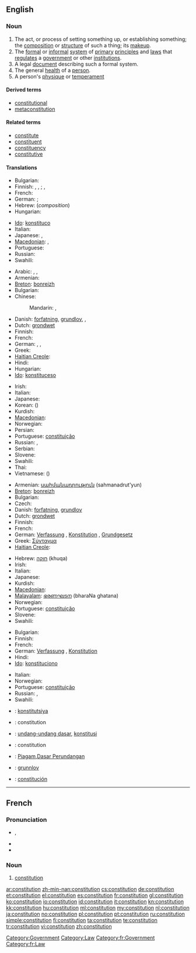 {{wikipedia}}
{{also|Constitution}}
==English==

===Noun===
{{en-noun}}

# The act, or process of setting something up, or establishing something; the [[composition]] or [[structure]] of such a thing; its [[makeup]].
# The [[formal]] or [[informal]] [[system]] of [[primary]] [[principle]]s and [[law]]s that [[regulate]]s a [[government]] or other [[institution]]s.
# A legal [[document]] describing such a formal system.
# The general [[health]] of a [[person]].
# A person's [[physique]] or [[temperament]]

====Derived terms====
* [[constitutional]]
* [[metaconstitution]]

====Related terms====
* [[constitute]]
* [[constituent]]
* [[constituency]]
* [[constitutive]]

====Translations====
{{trans-top|act or process of setting something up, or establishing something; composition, structure, makeup}}
* Bulgarian: {{t+|bg|устройство|n|tr=ustrójstvo}}
* Finnish: {{t+|fi|kokoaminen}}, {{t-|fi|perustaminen}}, {{t-|fi|perustus}}; {{t-|fi|koostumus}}, {{t+|fi|rakenne}}
* French: {{t+|fr|constitution|f}}
* German: {{t+|de|Verfassen|n}}; {{t+|de|Verfassung|f}}
* Hebrew: {{t+|he|הרכב|m|tr=herkev}} (''composition'')
* Hungarian: {{t+|hu|alkotmány}}
{{trans-mid}}
* [[Ido]]: [[konstituco]]
* Italian: {{t+|it|costituzione|f}}
* Japanese: {{t+|ja|編成|tr=hensei}}, {{t+|ja|構成|tr=kōsei}}
* [[Macedonian]]: {{t|mk|состав|n|tr=sóstav}}, {{t|mk|уредување|n|tr=uredúvanje}}
* Portuguese: {{t+|pt|constituição|f}}
* Russian: {{t+|ru|устройство|n|tr=ustrójstvo}}
* Swahili: {{t+|sw|katiba|xs=Swahili}}
{{trans-bottom}}

{{trans-top|formal or informal system of primary principles and laws regulating a government or other institutions}}
* Arabic: {{t-|ar|دستور|m|tr=dustuur}}, {{t+|ar|نظام|m|tr=niZaam}}, {{t|ar|قانون أساسي|m|tr=qanuun 'asaasiy}}
* Armenian: {{t|hy|սահմանադրություն|tr=sahmanadrut'yun}}
* [[Breton]]: [[bonreizh]] {{f}}
* Bulgarian: {{t+|bg|конституция|f|tr=konstitúcija}}
* Chinese:
*: Mandarin: {{t-|cmn|憲法|sc=Hani}}, {{t-|cmn|宪法|tr=xiànfǎ|sc=Hani}}
* Danish: [[forfatning]], [[grundlov]], {{t|da|forfatning}}, {{t+|da|grundlov}}
* Dutch: [[grondwet]] {{f}}{{m}}
* Finnish: {{t+|fi|perustuslaki}}
* French: {{t+|fr|constitution|f}}
* German: {{t+|de|Verfassung|f}}, {{t+|de|Konstitution|f}}, {{t+|de|Grundgesetz|f}}
* Greek: {{t|el|Σύνταγμα|tr=Sýntagma}}
* [[Haitian Creole]]: {{tø|ht|konstitisyon}}
* Hindi: {{t|hi|संविधान|tr=sanvidhān|xs=Hindi}}
* Hungarian: {{t+|hu|alkotmány}}
* [[Ido]]: [[konstituceso]]
{{trans-mid}}
* Irish: {{t-|ga|bunreacht|xs=Irish}}
* Italian: {{t+|it|costituzione|f}}
* Japanese: {{t+|ja|憲法|tr=けんぽう, kenpō}}
* Korean: {{t|ko|헌법|tr=heonbeop|sc=Hang}} ({{t+|ko|憲法|sc=Hani}})
* Kurdish: {{ku-Arab|[[ده‌ستور]]}}
* [[Macedonian]]: {{t-|mk|устав|m|tr=ústav}}
* Norwegian: {{t|no|grunnlov|m}}
* Persian: {{t|fa|قانون اساسی}}
* Portuguese: [[constituição]] {{f}}
* Russian: {{t+|ru|конституция|f|tr=konstitúcija}}, {{t|ru|основной закон|m|tr=osnovnój zakón}}
* Serbian: {{t-|sr|ustav|m}}
* Slovene: {{t+|sl|ustava|f}}
* Swahili: {{t+|sw|katiba|xs=Swahili}}
* Thai: {{t|th|รัฐธรรมนูญ|tr=rát-tà-tam-má-noon}}
* Vietnamese: {{t|vi|hiến pháp|xs=Vietnamese}} ({{t-|vi|憲法|sc=Hani|xs=Vietnamese}})
{{trans-bottom}}

{{trans-top|legal document describing such a formal system}}
* Armenian: [[սահմանադրություն]] (sahmanadrut'yun)
* [[Breton]]: [[bonreizh]] {{f}}
* Bulgarian: {{t+|bg|конституция|f}}
* Czech: {{t-|cs|ústava|f}}
* Danish: [[forfatning]], [[grundlov]]
* Dutch: [[grondwet]] {{f}}{{m}}
* Finnish: {{t+|fi|perustuslaki}}
* French: {{t+|fr|constitution|f}}
* German: [[Verfassung]] {{f}}, [[Konstitution]] {{f}}, [[Grundgesetz]] {{f}}
* Greek: [[Σύνταγμα]]
* [[Haitian Creole]]: {{tø|ht|konstitisyon}}
{{trans-mid}}
* Hebrew: [[חוקה]] (khuqa) {{f}}
* Irish: {{t-|ga|bunreacht|xs=Irish}}
* Italian: {{t+|it|costituzione|f}}
* Japanese: {{t+|ja|憲法|tr=けんぽう, kenpō}}
* Kurdish: {{ku-Arab|[[ده‌ستور]]}}
* [[Macedonian]]: {{t-|mk|устав|m|tr=ústav}}
* [[Malayalam]]: [[ഭരണഘടന]] (bharaNa ghatana)
* Norwegian: {{t|no|grunnlov|m}}
* Portuguese: [[constituição]] {{f}}
* Slovene: {{t+|sl|ustava|f}}
* Swahili: {{t+|sw|katiba|xs=Swahili}}
{{trans-bottom}}

{{trans-top|general health of a person}}
* Bulgarian: {{t|bg|телосложение|n}}
* Finnish: {{t-|fi|yleiskunto}}
* French: {{t+|fr|constitution|f}}
* German: [[Verfassung]] {{f}}, [[Konstitution]] {{f}}
* Hindi: {{t|hi|शरीरावस्था|tr=śarīrāvasthā|xs=Hindi}}
* [[Ido]]: [[konstituciono]]
{{trans-mid}}
* Italian: {{t+|it|costituzione|f}}
* Norwegian: {{t|no|helse|m}}
* Portuguese: [[constituição]] {{f}}
* Russian: {{t|ru|состояние организма|n|tr=sostojánije organízma}}, {{t|ru|телосложение|n|tr=telosložénije}}
* Swahili: {{t+|sw|katiba|xs=Swahili}}
{{trans-bottom}}

{{checktrans-top}}
* {{ttbc|Crimean Tatar}}: [[konstitutsiya]]
* {{ttbc|French}}: constitution {{f}}
* {{ttbc|Indonesian}}: [[undang-undang dasar]], [[konstitusi]]
* {{ttbc|Interlingua}}: constitution
{{trans-mid}}
* {{ttbc|Malay}}: [[Piagam]],[[Dasar Perundangan]]
* {{ttbc|Norwegian}}: [[grunnlov]] {{m}}
* {{ttbc|Spanish}}: [[constitución]] {{f}}
{{trans-bottom}}

[[Category:Government]]
[[Category:Law]]

----

==French==

===Pronunciation===
* {{IPA|/kɔ̃stitysjɔ̃/|lang=fr}}, {{X-SAMPA|/kO~stitysjO~/|lang=fr}}
* {{rhymes|ɔ̃|lang=fr}}
* {{homophones|constitutions|lang=fr}}

===Noun===
{{fr-noun|f}}

# [[#English|constitution]]

[[Category:fr:Government]]
[[Category:fr:Law]]

[[ar:constitution]]
[[zh-min-nan:constitution]]
[[cs:constitution]]
[[de:constitution]]
[[et:constitution]]
[[el:constitution]]
[[es:constitution]]
[[fr:constitution]]
[[gl:constitution]]
[[ko:constitution]]
[[io:constitution]]
[[id:constitution]]
[[it:constitution]]
[[kn:constitution]]
[[kk:constitution]]
[[hu:constitution]]
[[ml:constitution]]
[[my:constitution]]
[[nl:constitution]]
[[ja:constitution]]
[[no:constitution]]
[[pl:constitution]]
[[pt:constitution]]
[[ru:constitution]]
[[simple:constitution]]
[[fi:constitution]]
[[ta:constitution]]
[[te:constitution]]
[[tr:constitution]]
[[vi:constitution]]
[[zh:constitution]]